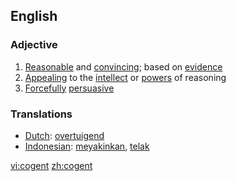 ==English==
=== Adjective ===
{{en-adj}}

# [[Reasonable]] and [[convincing]]; based on [[evidence]]
# [[Appealing]] to the [[intellect]] or [[power]]s of reasoning
# [[Forcefully]] [[persuasive]]

=== Translations ===
*[[Dutch]]: [[overtuigend]]
*[[Indonesian]]: [[yakin|meyakinkan]], [[telak]]

[[vi:cogent]]
[[zh:cogent]]